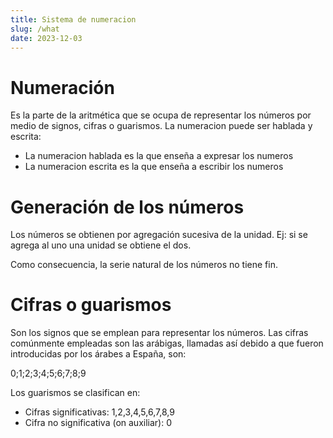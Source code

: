 ```yaml
---
title: Sistema de numeracion
slug: /what
date: 2023-12-03
---
```



# Numeración

Es la parte de la aritmética que se ocupa de representar los números por medio de signos, cifras o guarismos.
La numeracion puede ser hablada y escrita:

- La numeracion hablada es la que enseña a expresar los numeros
- La numeracion escrita es la que enseña a escribir los numeros

# Generación de los números

Los números se obtienen por agregación sucesiva de la unidad. Ej: si se agrega
al uno una unidad se obtiene el dos.

Como consecuencia, la serie natural de los números no tiene fin.

# Cifras o guarismos

Son los signos que se emplean para representar los números. Las cifras
comúnmente empleadas son las arábigas, llamadas así debido a que fueron introducidas por los árabes a España, son:

0;1;2;3;4;5;6;7;8;9

Los guarismos se clasifican en:

- Cifras significativas: 1,2,3,4,5,6,7,8,9
- Cifra no significativa (on auxiliar): 0
